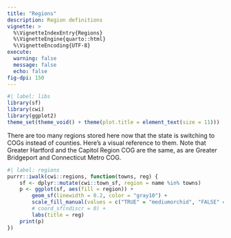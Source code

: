 ```yaml
---
title: "Regions"
description: Region definitions
vignette: >
  %\VignetteIndexEntry{Regions}
  %\VignetteEngine{quarto::html}
  %\VignetteEncoding{UTF-8}
execute: 
  warning: false
  message: false
  echo: false
fig-dpi: 150
---
```



```r
#| label: libs
library(sf)
library(cwi)
library(ggplot2)
theme_set(theme_void() + theme(plot.title = element_text(size = 11)))
```

There are too many regions stored here now that the state is switching to COGs instead of counties. Here's a visual reference to them. Note that Greater Hartford and the Capitol Region COG are the same, as are Greater Bridgeport and Connecticut Metro COG.



```r
#| label: regions
purrr::iwalk(cwi::regions, function(towns, reg) {
    sf <- dplyr::mutate(cwi::town_sf, region = name %in% towns)
    p <- ggplot(sf, aes(fill = region)) +
        geom_sf(linewidth = 0.2, color = "gray10") +
        scale_fill_manual(values = c("TRUE" = "mediumorchid", "FALSE" = "gray90"), guide = "none") +
        # coord_sf(ndiscr = 0) +
        labs(title = reg)
    print(p)
})
```

